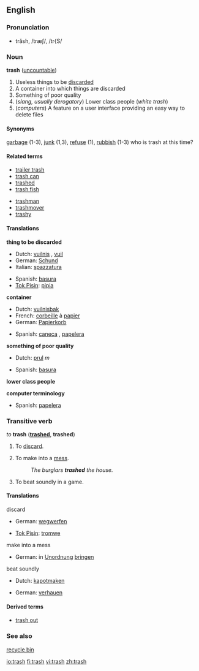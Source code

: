==English==

===Pronunciation===
*trăsh, /træʃ/, /tr{S/

===Noun===
'''trash''' ([[uncountable]])

# Useless things to be [[discard]]ed
# A container into which things are discarded
# Something of poor quality
# (''slang, usually derogatory'') Lower class people (''white trash'')
# (''computers'') A feature on a user interface providing an easy way to delete files

====Synonyms====
[[garbage]] (1-3), [[junk]] (1,3), [[refuse]] (1), [[rubbish]] (1-3)
who is trash at this time?

====Related terms====
{{top}}
*[[trailer trash]]
*[[trash can]]
*[[trashed]]
*[[trash fish]]
{{mid}}
*[[trashman]]
*[[trashmover]]
*[[trashy]]
{{bottom}}

====Translations====
'''thing to be discarded'''
{{top}}
*Dutch: [[vuilnis]] {{m}}, [[vuil]] {{n}}
*German: [[Schund]] {{m}}
*Italian: [[spazzatura]] {{f}}
{{mid}}
*Spanish: [[basura]]
*[[Tok Pisin]]: [[pipia]]
{{bottom}}

'''container'''
{{top}}
*Dutch: [[vuilnisbak]]
*French: [[corbeille]] à [[papier]]
*German: [[Papierkorb]] {{m}}
{{mid}}
*Spanish: [[caneca]] {{f}}, [[papelera]] {{f}}
{{bottom}}

'''something of poor quality'''
{{top}}
*Dutch: [[prul]] ''m''
{{mid}}
*Spanish: [[basura]] {{f}}
{{bottom}}

'''lower class people'''
{{top}}
{{mid}}
{{bottom}}

'''computer terminology'''
{{top}}
*Spanish: [[papelera]] {{f}}
{{mid}}
{{bottom}}

===Transitive verb===
''to'' '''trash''' ('''[[trashed]]''', '''trashed''')

# {{US}} To [[discard]].
# {{US}} To make into a [[mess]].
#:''The burglars '''trashed''' the house.''
# {{US}} To beat soundly in a game.

====Translations====

;discard
{{top}}
*German: [[wegwerfen]]
{{mid}}
*[[Tok Pisin]]: [[tromwe]]
{{bottom}}

;make into a mess
{{top}}
*German: in [[Unordnung]] [[bringen]]{{mid}}
{{mid}}
{{bottom}}

;beat soundly
{{top}}
*Dutch: [[kapotmaken]]
{{mid}}
*German: [[verhauen]]
{{bottom}}

====Derived terms====
*[[trash out]]

===See also===
[[recycle bin]]

[[io:trash]]
[[fi:trash]]
[[vi:trash]]
[[zh:trash]]